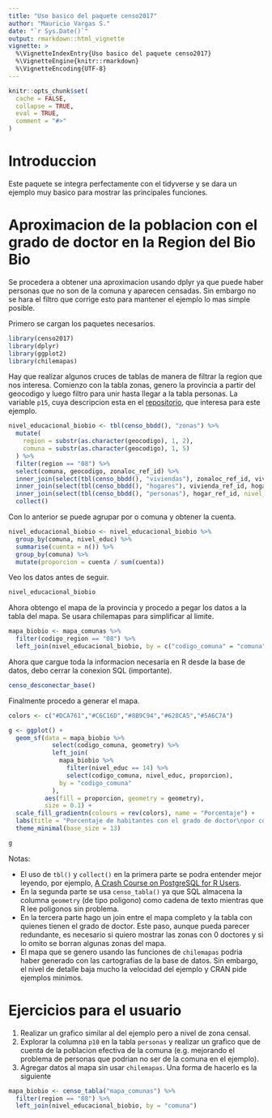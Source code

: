 ```yaml
---
title: "Uso basico del paquete censo2017"
author: "Mauricio Vargas S."
date: "`r Sys.Date()`"
output: rmarkdown::html_vignette
vignette: >
  %\VignetteIndexEntry{Uso basico del paquete censo2017}
  %\VignetteEngine{knitr::rmarkdown}
  %\VignetteEncoding{UTF-8}
---
```


```r
knitr::opts_chunk$set(
  cache = FALSE,
  collapse = TRUE,
  eval = TRUE,
  comment = "#>"
)
```

# Introduccion

Este paquete se integra perfectamente con el tidyverse y se dara un ejemplo muy basico
para mostrar las principales funciones.

# Aproximacion de la poblacion con el grado de doctor en la Region del Bio Bio

Se procedera a obtener una aproximacion usando dplyr ya que puede haber personas que no son de la comuna y aparecen censadas. Sin embargo no se hara el filtro que corrige esto para mantener el ejemplo lo mas simple posible.

Primero se cargan los paquetes necesarios.
```r
library(censo2017)
library(dplyr)
library(ggplot2)
library(chilemapas)
```

Hay que realizar algunos cruces de tablas de manera de filtrar la region que nos interesa. Comienzo con la tabla zonas, genero la provincia a partir del geocodigo y luego filtro para unir hasta llegar a la tabla personas. La variable `p15`, cuya descripcion esta en el [repositorio](https://github.com/pachamaltese/censo2017/blob/main/data-raw/censo2017-descripcion-variables.xml), que interesa para este ejemplo.
```r
nivel_educacional_biobio <- tbl(censo_bbdd(), "zonas") %>% 
  mutate(
    region = substr(as.character(geocodigo), 1, 2),
    comuna = substr(as.character(geocodigo), 1, 5)
  ) %>% 
  filter(region == "08") %>% 
  select(comuna, geocodigo, zonaloc_ref_id) %>%
  inner_join(select(tbl(censo_bbdd(), "viviendas"), zonaloc_ref_id, vivienda_ref_id), by = "zonaloc_ref_id") %>%
  inner_join(select(tbl(censo_bbdd(), "hogares"), vivienda_ref_id, hogar_ref_id), by = "vivienda_ref_id") %>%
  inner_join(select(tbl(censo_bbdd(), "personas"), hogar_ref_id, nivel_educ = p15), by = "hogar_ref_id") %>%
  collect()
```

Con lo anterior se puede agrupar por o comuna y obtener la cuenta.
```r
nivel_educacional_biobio <- nivel_educacional_biobio %>% 
  group_by(comuna, nivel_educ) %>%
  summarise(cuenta = n()) %>%
  group_by(comuna) %>%
  mutate(proporcion = cuenta / sum(cuenta))
```

Veo los datos antes de seguir.
```r
nivel_educacional_biobio
```

Ahora obtengo el mapa de la provincia y procedo a pegar los datos a la tabla del mapa. Se usara chilemapas para simplificar al limite.
```r
mapa_biobio <- mapa_comunas %>% 
  filter(codigo_region == "08") %>% 
  left_join(nivel_educacional_biobio, by = c("codigo_comuna" = "comuna"))
```

Ahora que cargue toda la informacion necesaria en R desde la base de datos, debo cerrar la conexion SQL (importante).
```r
censo_desconectar_base()
```

Finalmente procedo a generar el mapa.
```r
colors <- c("#DCA761","#C6C16D","#8B9C94","#628CA5","#5A6C7A")

g <- ggplot() +
  geom_sf(data = mapa_biobio %>% 
            select(codigo_comuna, geometry) %>% 
            left_join(
              mapa_biobio %>% 
                filter(nivel_educ == 14) %>% 
                select(codigo_comuna, nivel_educ, proporcion),
              by = "codigo_comuna"
            ),
          aes(fill = proporcion, geometry = geometry),
          size = 0.1) +
  scale_fill_gradientn(colours = rev(colors), name = "Porcentaje") +
  labs(title = "Porcentaje de habitantes con el grado de doctor\npor comuna en la Region del Bio Bio") +
  theme_minimal(base_size = 13)

g
```

Notas:

* El uso de `tbl()` y `collect()` en la primera parte se podra entender mejor leyendo, por ejemplo, [A Crash Course on PostgreSQL for R Users](https://pacha.dev/blog/2020/08/09/a-crash-course-on-postgresql-for-r-users/).
* En la segunda parte se usa `censo_tabla()` ya que SQL almacena la columna `geometry` (de tipo poligono) como cadena de texto mientras que R lee poligonos sin problema.
* En la tercera parte hago un join entre el mapa completo y la tabla con quienes tienen el grado de doctor. Este paso, aunque pueda parecer redundante, es necesario si quiero mostrar las zonas con 0 doctores y si lo omito se borran algunas zonas del mapa.
* El mapa que se genero usando las funciones de `chilemapas` podria haber generado con las cartografias de la base de datos. Sin embargo, el nivel de detalle baja mucho la velocidad del ejemplo y CRAN pide ejemplos minimos.

# Ejercicios para el usuario

1. Realizar un grafico similar al del ejemplo pero a nivel de zona censal.
2. Explorar la columna `p10` en la tabla `personas` y realizar un grafico que de cuenta de la poblacion efectiva de la comuna (e.g. mejorando el problema de personas que podrian no ser de la comuna en el ejemplo).
3. Agregar datos al mapa sin usar `chilemapas`. Una forma de hacerlo es la siguiente
```r
mapa_biobio <- censo_tabla("mapa_comunas") %>%
  filter(region == "08") %>% 
  left_join(nivel_educacional_biobio, by = "comuna")
```
